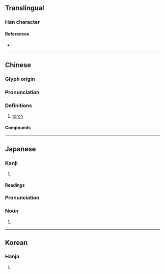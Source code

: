 {{character info/new}}
==Translingual==

===Han character===
{{Han char|rn=86|rad=火|as=05|sn=9|four=91817|canj=FSS|ids=⿰火巨}}

====References====
* {{Han ref|kx=0668.200|dkj=18949|dj=1077.210|hdz=32191.110|uh=70AC|ud=28844|bh=ACB2|bd=44210}}

----

==Chinese==
{{zh-forms}}

===Glyph origin===
{{Han etym}}

===Pronunciation===
{{zh-pron
|m=jù
|c=geoi6
|mn=qz:kǐr/tw,xm:kū/zz:kī/qz:kîr
|mc=y
|oc=y
|cat=n
}}

===Definitions===
{{zh-hanzi}}

# [[torch]]

====Compounds====
{{zh-der|一炬|付之一炬|付諸一炬|目光如炬|炬火|火炬|麻炬|蠟炬}}

----

==Japanese==

===Kanji===
{{ja-kanji|grade=|rs=火05}}

# {{defn|lang=ja|sort=火05}}

====Readings====
{{ja-readings
|goon=ご
|kanon=きょ
|kanyoon=こ
|kun=たいまつ-, ともしび-, や-く
}}

===Pronunciation===
{{ja-kanjitab|yomi=k|たいまつ}}
{{ja-pron|acc=1|acc2=0|y=k|たいまつ}}

===Noun===
{{ja-noun|たいまつ}}

# {{altspell|lang=ja|松明||[[torch]]}} {{gl|stick with flame at one end}}

----

==Korean==

===Hanja===
{{ko-hanja|hangeul=거|eumhun=|rv=geo|mr=kŏ|y=ke}}

# {{defn|lang=ko|sort=火05}}